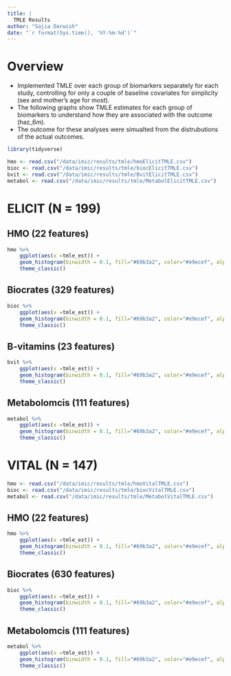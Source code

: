 ```yaml
---
title: |
  TMLE Results
author: "Sajia Darwish"
date: "`r format(Sys.time(), '%Y-%m-%d')`"
---
```


# Overview

- Implemented TMLE over each group of biomarkers separately for each study, controlling for only a couple of baseline covariates for simplicity (sex and mother's age for most).
- The following graphs show TMLE estimates for each group of biomarkers to understand how they are associated with the outcome (haz_6m).
- The outcome for these analyses were simualted from the distrubutions of the actual outcomes.

```r
library(tidyverse)

hmo <- read.csv("/data/imic/results/tmle/hmoElicitTMLE.csv")
bioc <- read.csv("/data/imic/results/tmle/biocElicitTMLE.csv")
bvit <- read.csv("/data/imic/results/tmle/BvitElicitTMLE.csv")
metabol <- read.csv("/data/imic/results/tmle/MetabolElicitTMLE.csv")
```

# ELICIT (N = 199)

## HMO (22 features)
```r
hmo %>%
    ggplot(aes(x =tmle_est)) +
    geom_histogram(binwidth = 0.1, fill="#69b3a2", color="#e9ecef", alpha = 0.9) +
    theme_classic()
```

## Biocrates (329 features)
```r
bioc %>%
    ggplot(aes(x =tmle_est)) +
    geom_histogram(binwidth = 0.1, fill="#69b3a2", color="#e9ecef", alpha = 0.9) +
    theme_classic()
```

## B-vitamins (23 features)
```r
bvit %>%
    ggplot(aes(x =tmle_est)) +
    geom_histogram(binwidth = 0.1, fill="#69b3a2", color="#e9ecef", alpha = 0.9) +
    theme_classic()
```

## Metabolomcis (111 features)
```r
metabol %>%
    ggplot(aes(x =tmle_est)) +
    geom_histogram(binwidth = 0.1, fill="#69b3a2", color="#e9ecef", alpha = 0.9) +
    theme_classic()
```

# VITAL (N = 147)
```r
hmo <- read.csv("/data/imic/results/tmle/hmoVitalTMLE.csv")
bioc <- read.csv("/data/imic/results/tmle/biocVitalTMLE.csv")
metabol <- read.csv("/data/imic/results/tmle/MetabolVitalTMLE.csv")
```

## HMO (22 features)
```r
hmo %>%
    ggplot(aes(x =tmle_est)) +
    geom_histogram(binwidth = 0.1, fill="#69b3a2", color="#e9ecef", alpha = 0.9) +
    theme_classic()
```

## Biocrates (630 features)
```r
bioc %>%
    ggplot(aes(x =tmle_est)) +
    geom_histogram(binwidth = 0.1, fill="#69b3a2", color="#e9ecef", alpha = 0.9) +
    theme_classic()
```

## Metabolomcis (111 features)
```r
metabol %>%
    ggplot(aes(x =tmle_est)) +
    geom_histogram(binwidth = 0.1, fill="#69b3a2", color="#e9ecef", alpha = 0.9) +
    theme_classic()
```
















